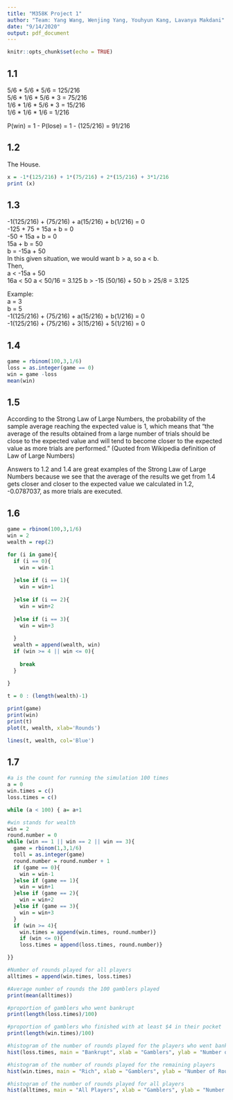 ---
title: "M358K Project 1"
author: "Team: Yang Wang, Wenjing Yang, Youhyun Kang, Lavanya Makdani"
date: "9/14/2020"
output: pdf_document
---

```{r setup, include=FALSE}
knitr::opts_chunk$set(echo = TRUE)
```


## 1.1
5/6 * 5/6 * 5/6 = 125/216  
5/6 * 1/6 * 5/6 * 3 = 75/216  
1/6 * 1/6 * 5/6 * 3 = 15/216  
1/6 * 1/6 * 1/6 = 1/216

P(win) = 1 - P(lose) = 1 - (125/216) = 91/216


## 1.2
The House.
```{r}
x = -1*(125/216) + 1*(75/216) + 2*(15/216) + 3*1/216
print (x)
```


## 1.3
-1(125/216) + (75/216) + a(15/216) + b(1/216) = 0  
-125 + 75 + 15a + b = 0  
-50 + 15a + b = 0  
15a + b = 50  
b = -15a + 50  
In this given situation, we would want b > a, so a < b.  
Then,   
a < -15a + 50  
16a < 50
a < 50/16 = 3.125
b > -15 (50/16) + 50
b > 25/8 = 3.125

Example:  
a = 3  
b = 5  
-1(125/216) + (75/216) + a(15/216) + b(1/216) = 0  
-1(125/216) + (75/216) + 3(15/216) + 5(1/216) = 0  


## 1.4
```{r}
game = rbinom(100,3,1/6)
loss = as.integer(game == 0)
win = game -loss
mean(win)
```


## 1.5
According to the Strong Law of Large Numbers, the probability of the sample average reaching the expected value is 1, which means that "the average of the results obtained from a large number of trials should be close to the expected value and will tend to become closer to the expected value as more trials are performed." (Quoted from Wikipedia definition of Law of Large Numbers)  
  
Answers to 1.2 and 1.4 are great examples of the Strong Law of Large Numbers because we see that the average of the results we get from 1.4 gets closer and closer to the expected value we calculated in 1.2, -0.0787037, as more trials are executed. 


## 1.6
```{r}
game = rbinom(100,3,1/6)
win = 2
wealth = rep(2)

for (i in game){
  if (i == 0){
    win = win-1
    
  }else if (i == 1){
    win = win+1
    
  }else if (i == 2){
    win = win+2
    
  }else if (i == 3){
    win = win+3
    
  }
  wealth = append(wealth, win)
  if (win >= 4 || win <= 0){
    
    break
  }
  
}

t = 0 : (length(wealth)-1)

print(game)
print(win)
print(t)
plot(t, wealth, xlab='Rounds')

lines(t, wealth, col='Blue')
```


## 1.7
```{r}
#a is the count for running the simulation 100 times
a = 0
win.times = c()
loss.times = c()

while (a < 100) { a= a+1

#win stands for wealth
win = 2
round.number = 0
while (win == 1 || win == 2 || win == 3){
  game = rbinom(1,3,1/6)
  toll = as.integer(game)
  round.number = round.number + 1
  if (game == 0){
    win = win-1
  }else if (game == 1){
    win = win+1
  }else if (game == 2){
    win = win+2
  }else if (game == 3){
    win = win+3
  }
  if (win >= 4){
    win.times = append(win.times, round.number)}
    if (win <= 0){
    loss.times = append(loss.times, round.number)} 

}}

#Number of rounds played for all players
alltimes = append(win.times, loss.times)

#Average number of rounds the 100 gamblers played
print(mean(alltimes))

#proportion of gamblers who went bankrupt
print(length(loss.times)/100)

#proportion of gamblers who finished with at least $4 in their pocket
print(length(win.times)/100)

#histogram of the number of rounds played for the players who went bankrupt only
hist(loss.times, main = "Bankrupt", xlab = "Gamblers", ylab = "Number of Rounds Played", border = "Black", col = "Brown")

#histogram of the number of rounds played for the remaining players
hist(win.times, main = "Rich", xlab = "Gamblers", ylab = "Number of Rounds Played", border = "Black", col = "Gold")

#histogram of the number of rounds played for all players
hist(alltimes, main = "All Players", xlab = "Gamblers", ylab = "Number of Rounds Played", border = "Black", col = "Light Blue")
```

